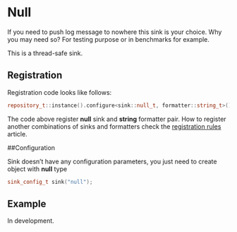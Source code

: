 # Null
If you need to push log message to nowhere this sink is your choice. Why you
may need so? For testing purpose or in benchmarks for example.

This is a thread-safe sink.

## Registration

Registration code looks like follows:

~~~ cpp
repository_t::instance().configure<sink::null_t, formatter::string_t>();
~~~

The code above register **null** sink and **string** formatter pair. How to
register another combinations of sinks and formatters check the
[registration rules]() article.

##Configuration

Sink doesn't have any configuration parameters, you just need to create object
with **null** type

~~~ cpp
sink_config_t sink("null");
~~~

## Example
In development.
